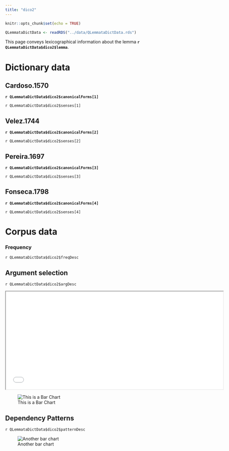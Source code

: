 ```yaml
---
title: "dico2"
---
```



```r
knitr::opts_chunk$set(echo = TRUE)

QLemmataDictData <- readRDS("../data/QLemmataDictData.rds")

```


This page conveys lexicographical information about the lemma **`r QLemmataDictData$dico2$lemma`**.

# Dictionary data

::: panel-tabset
## Cardoso.1570
**`r QLemmataDictData$dico2$canonicalForms[1]`**

`r QLemmataDictData$dico2$senses[1]`

## Velez.1744
**`r QLemmataDictData$dico2$canonicalForms[2]`**

`r QLemmataDictData$dico2$senses[2]`

## Pereira.1697
**`r QLemmataDictData$dico2$canonicalForms[3]`**

`r QLemmataDictData$dico2$senses[3]`

## Fonseca.1798
**`r QLemmataDictData$dico2$canonicalForms[4]`**

`r QLemmataDictData$dico2$senses[4]`

:::


# Corpus data

### Frequency
`r QLemmataDictData$dico2$freqDesc`

::: panel-tabset
## Argument selection
`r QLemmataDictData$dico2$argDesc`

<iframe width="700" height="315" src="img/dico2_ArgcTree.html">

</iframe>

::: column-margin
![This is a Bar Chart](../img/dico2_ArgsFreqBars.png)
:::

## Dependency Patterns
`r QLemmataDictData$dico2$patternDesc`

::: column-margin
![Another bar chart](../img/dico2_FrameFreqBars.png)
:::

:::

